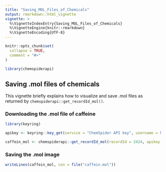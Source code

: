 ```yaml
---
title: "Saving_MOL_Files_of_Chemicals"
output: rmarkdown::html_vignette
vignette: >
  %\VignetteIndexEntry{Saving_MOL_Files_of_Chemicals}
  %\VignetteEngine{knitr::rmarkdown}
  %\VignetteEncoding{UTF-8}
---
```


```r
knitr::opts_chunk$set(
  collapse = TRUE,
  comment = "#>"
)
```

```r
library(chemspiderapi)
```


## Saving .mol files of chemicals

This vignette briefly explains how to visualize and save .mol files as returned by `chemspiderapi::get_recordId_mol()`. 

### Downloading the .mol file of caffeine


```r
library(keyring)

apikey <- keyring::key_get(service = "ChemSpider API key", username = Sys.getenv("USERNAME"))

caffein_mol <- chemspiderapi::get_recordId_mol(recordId = 2424, apikey = apikey)
```

### Saving the .mol image

```r
writeLines(caffein_mol, con = file("caffein.mol"))
```


